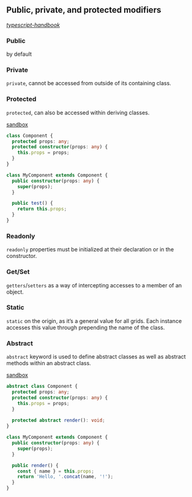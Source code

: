 ## Public, private, and protected modifiers

*[typescript-handbook](http://www.typescriptlang.org/docs/handbook/classes.html#public-private-and-protected-modifiers)*

### Public
by default

### Private
`private`, cannot be accessed from outside of its containing class.

### Protected
`protected`, can also be accessed within deriving classes.

[sandbox](https://codesandbox.io/s/typescript-9eywy)

```ts
class Component {
  protected props: any;
  protected constructor(props: any) {
    this.props = props;
  }
}

class MyComponent extends Component {
  public constructor(props: any) {
    super(props);
  }

  public test() {
    return this.props;
  }
}
```

### Readonly
`readonly` properties must be initialized at their declaration or in the constructor.

### Get/Set
`getters`/`setters` as a way of intercepting accesses to a member of an object.

### Static
`static` on the origin, as it’s a general value for all grids. Each instance accesses this value through prepending the name of the class.

### Abstract
`abstract` keyword is used to define abstract classes as well as abstract methods within an abstract class.

[sandbox](https://codesandbox.io/s/typescript-1kpzw)

```ts
abstract class Component {
  protected props: any;
  protected constructor(props: any) {
    this.props = props;
  }
  
  protected abstract render(): void;
}

class MyComponent extends Component {
  public constructor(props: any) {
    super(props);
  }

  public render() {
    const { name } = this.props;
    return 'Hello, '.concat(name, '!');
  }
}
```
